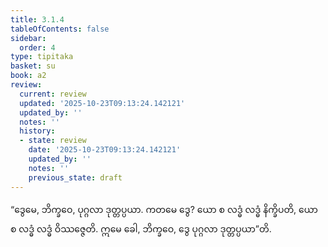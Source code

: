 ```yaml
---
title: 3.1.4
tableOfContents: false
sidebar:
  order: 4
type: tipitaka
basket: su
book: a2
review:
  current: review
  updated: '2025-10-23T09:13:24.142121'
  updated_by: ''
  notes: ''
  history:
  - state: review
    date: '2025-10-23T09:13:24.142121'
    updated_by: ''
    notes: ''
    previous_state: draft
---
```



<ReviewStatus review={frontmatter.review} showDetails={true} />

<HypothesisAnnotation frontmatter={frontmatter} />

<DynamicBreadcrumb />

<Division number="122" book="a2" e="ch" v="15" p="86">

<Paragraph number="207" book="a2">
“ဒွေမေ, ဘိက္ခဝေ, ပုဂ္ဂလာ ဒုတ္တပ္ပယာ. ကတမေ ဒွေ? ယော စ လဒ္ဓံ လဒ္ဓံ နိက္ခိပတိ, ယော စ လဒ္ဓံ လဒ္ဓံ ဝိဿဇ္ဇေတိ. ဣမေ ခေါ, ဘိက္ခဝေ, ဒွေ ပုဂ္ဂလာ ဒုတ္တပ္ပယာ”တိ.
</Paragraph>
</Division>